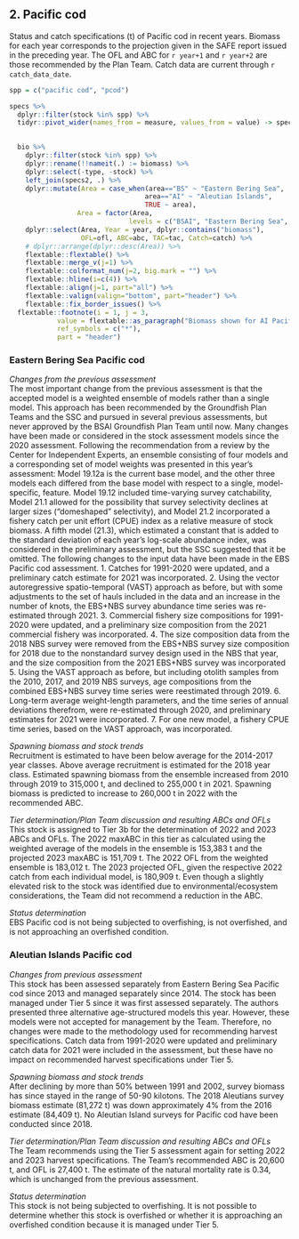 ## 2. Pacific cod  
Status and catch specifications (t) of Pacific cod in recent years. 
Biomass for each year corresponds to the projection given in the SAFE report issued in the preceding year. The OFL and ABC for `r year+1` and `r year+2` are those recommended by the Plan Team. 
Catch data are current through `r catch_data_date`.


```r
spp = c("pacific cod", "pcod")

specs %>% 
  dplyr::filter(stock %in% spp) %>% 
  tidyr::pivot_wider(names_from = measure, values_from = value) -> specs2
  

  bio %>%
    dplyr::filter(stock %in% spp) %>%
    dplyr::rename(!!nameit(.) := biomass) %>%
    dplyr::select(-type, -stock) %>%
    left_join(specs2, .) %>%
    dplyr::mutate(Area = case_when(area=="BS" ~ "Eastern Bering Sea",
                                  area=="AI" ~ "Aleutian Islands",
                                  TRUE ~ area),
                 Area = factor(Area, 
                              levels = c("BSAI", "Eastern Bering Sea", "Aleutian Islands"))) %>% 
    dplyr::select(Area, Year = year, dplyr::contains("biomass"),
                  OFL=ofl, ABC=abc, TAC=tac, Catch=catch) %>%
    # dplyr::arrange(dplyr::desc(Area)) %>%
    flextable::flextable() %>%
    flextable::merge_v(j=1) %>%
    flextable::colformat_num(j=2, big.mark = "") %>%
    flextable::hline(i=c(4)) %>%
    flextable::align(j=1, part="all") %>%
    flextable::valign(valign="bottom", part="header") %>%
    flextable::fix_border_issues() %>% 
  flextable::footnote(i = 1, j = 3,
            value = flextable::as_paragraph("Biomass shown for AI Pacific cod is survey biomass (Tier 5), not age 0+ biomass"),
            ref_symbols = c("*"),
            part = "header")
```

### Eastern Bering Sea Pacific cod 

*Changes from the previous assessment*  
The most important change from the previous assessment is that the accepted model is a weighted ensemble
of models rather than a single model. This approach has been recommended by the Groundfish Plan Teams
and the SSC and pursued in several previous assessments, but never approved by the BSAI Groundfish Plan
Team until now. Many changes have been made or considered in the stock assessment models since the
2020 assessment. Following the recommendation from a review by the Center for Independent Experts, an
ensemble consisting of four models and a corresponding set of model weights was presented in this year’s
assessment: Model 19.12a is the current base model, and the other three models each differed from the base
model with respect to a single, model-specific, feature. Model 19.12 included time-varying survey
catchability, Model 21.1 allowed for the possibility that survey selectivity declines at larger sizes (“domeshaped” selectivity), and Model 21.2 incorporated a fishery catch per unit effort (CPUE) index as a relative
measure of stock biomass. A fifth model (21.3), which estimated a constant that is added to the standard
deviation of each year’s log-scale abundance index, was considered in the preliminary assessment, but the
SSC suggested that it be omitted.
The following changes to the input data have been made in the EBS Pacific cod assessment.
1. Catches for 1991-2020 were updated, and a preliminary catch estimate for 2021 was
incorporated.
2. Using the vector autoregressive spatio-temporal (VAST) approach as before, but with some
adjustments to the set of hauls included in the data and an increase in the number of knots, the
EBS+NBS survey abundance time series was re-estimated through 2021.
3. Commercial fishery size compositions for 1991-2020 were updated, and a preliminary size
composition from the 2021 commercial fishery was incorporated.
4. The size composition data from the 2018 NBS survey were removed from the EBS+NBS survey
size composition for 2018 due to the nonstandard survey design used in the NBS that year, and
the size composition from the 2021 EBS+NBS survey was incorporated 
5. Using the VAST approach as before, but including otolith samples from the 2010, 2017, and 2019
NBS surveys, age compositions from the combined EBS+NBS survey time series were reestimated through 2019.
6. Long-term average weight-length parameters, and the time series of annual deviations therefrom,
were re-estimated through 2020, and preliminary estimates for 2021 were incorporated.
7. For one new model, a fishery CPUE time series, based on the VAST approach, was incorporated.

*Spawning biomass and stock trends*  
Recruitment is estimated to have been below average for the 2014-2017 year classes. Above average
recruitment is estimated for the 2018 year class. Estimated spawning biomass from the ensemble increased
from 2010 through 2019 to 315,000 t, and declined to 255,000 t in 2021. Spawning biomass is predicted to
increase to 260,000 t in 2022 with the recommended ABC. 

*Tier determination/Plan Team discussion and resulting ABCs and OFLs*  
This stock is assigned to Tier 3b for the determination of 2022 and 2023 ABCs and OFLs. The 2022
maxABC in this tier as calculated using the weighted average of the models in the ensemble is 153,383 t
and the projected 2023 maxABC is 151,709 t. The 2022 OFL from the weighted ensemble is 183,012 t. The
2023 projected OFL, given the respective 2022 catch from each individual model, is 180,909 t. Even though
a slightly elevated risk to the stock was identified due to environmental/ecosystem considerations, the Team did not recommend a reduction in the ABC.

*Status determination*  
EBS Pacific cod is not being subjected to overfishing, is not overfished, and is not approaching an
overfished condition.

### Aleutian Islands Pacific cod 

*Changes from previous assessment*  
This stock has been assessed separately from Eastern Bering Sea Pacific cod since 2013 and managed
separately since 2014. The stock has been managed under Tier 5 since it was first assessed separately. The
authors presented three alternative age-structured models this year. However, these models were not
accepted for management by the Team. Therefore, no changes were made to the methodology used for
recommending harvest specifications. Catch data from 1991-2020 were updated and preliminary catch data
for 2021 were included in the assessment, but these have no impact on recommended harvest specifications
under Tier 5.

*Spawning biomass and stock trends*  
After declining by more than 50% between 1991 and 2002, survey biomass has since stayed in the range of
50-90 kilotons. The 2018 Aleutians survey biomass estimate (81,272 t) was down approximately 4% from
the 2016 estimate (84,409 t). No Aleutian Island surveys for Pacific cod have been conducted since 2018.

*Tier determination/Plan Team discussion and resulting ABCs and OFLs*  
The Team recommends using the Tier 5 assessment again for setting 2022 and 2023 harvest
specifications. The Team’s recommended ABC is 20,600 t, and OFL is 27,400 t. The estimate of the
natural mortality rate is 0.34, which is unchanged from the previous assessment.

*Status determination*  
This stock is not being subjected to overfishing. It is not possible to determine whether this stock is
overfished or whether it is approaching an overfished condition because it is managed under Tier 5.


